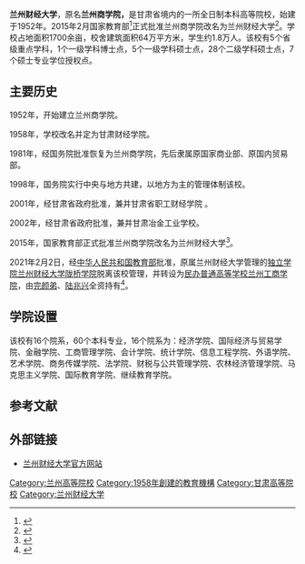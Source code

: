 {{Infobox university |
| name = 兰州财经大学
| EnglishName = Lanzhou University of Finance
| image =  [[File:Lanzhou_University_of_Finance.jpg|240px]]
| image_size =  
| caption =  
| Motto = 博修商道
| Established =  
| Type = 公立大学
| President = 蔡文浩 
| Secretary = 贾宁
| Location = {{PRC}}[[兰州市|兰州市]][[城关区|城关区]]段家滩418号
| Campus = 市区
| Area =  
| Department = 
| Faculty = 
| Professor = 
| Associate Professor =  
| Assistant Professor = 
| Student = 
| Undergraduate = 
| Postgraduate =  
| colors = 
| nickname  = 
| doctoral=
| Website = http://www.lzufe.edu.cn/
|}}
'''兰州财经大学'''，原名'''兰州商学院，'''是甘肃省境内的一所全日制本科高等院校，始建于1952年。2015年2月国家教育部<ref>{{Cite web |url=http://edu.hebnews.cn/zt/2014/2015-02/27/content_4583396.htm |title=教育部公布2015年32所新设高校、更名高校名单 |accessdate=2015-03-10 |archive-date=2015-03-04 |archive-url=https://web.archive.org/web/20150304054131/http://edu.hebnews.cn/zt/2014/2015-02/27/content_4583396.htm |dead-url=no }}</ref>正式批准兰州商学院改名为兰州财经大学<ref>{{Cite web |url=http://news.163.com/15/0228/03/AJGR70NH00014Q4P.html |title=兰州商学院更名为兰州财经大学 |access-date=2015-03-10 |archive-url=https://web.archive.org/web/20150402161438/http://news.163.com/15/0228/03/AJGR70NH00014Q4P.html |archive-date=2015-04-02 |dead-url=yes }}</ref>。学校占地面积1700余亩，校舍建筑面积64万平方米，学生约1.8万人。该校有5个省级重点学科，1个一级学科博士点，5个一级学科硕士点，28个二级学科硕士点，7个硕士专业学位授权点。

==主要历史==
1952年，开始建立兰州商学院。

1958年，学校改名并定为甘肃财经学院。

1981年，经国务院批准恢复为兰州商学院，先后隶属原国家商业部、原国内贸易部。

1998年，国务院实行中央与地方共建，以地方为主的管理体制该校。

2001年，经甘肃省政府批准，兼并甘肃省职工财经学院 。

2002年，经甘肃省政府批准，兼并甘肃冶金工业学校。

2015年，国家教育部正式批准兰州商学院改名为兰州财经大学<ref>{{Cite web |url=http://xibei.ifeng.com/edu/gs/detail_2015_02/28/3594601_0.shtml |title=甘肃省三所高校更名 兰州商学院更名为兰州财经大学 |accessdate=2015-03-10 |archive-date=2016-03-04 |archive-url=https://web.archive.org/web/20160304103855/http://xibei.ifeng.com/edu/gs/detail_2015_02/28/3594601_0.shtml |dead-url=no }}</ref>。

2021年2月2日，经[[中华人民共和国教育部|中华人民共和国教育部]]批准，原属兰州财经大学管理的[[独立学院|独立学院]][[兰州财经大学陇桥学院|兰州财经大学陇桥学院]]脱离该校管理，并转设为[[民办大学|民办普通高等学校]][[兰州工商学院|兰州工商学院]]，由[[完颜弟|完颜弟]]、[[陆兆兴|陆兆兴]]全资持有<ref name="报道0104A">{{cite news|author1=教育部发展规划司 |title=教育部关于同意兰州财经大学陇桥学院转设为兰州工商学院的函（教发函〔2021〕29号） |url=http://www.moe.gov.cn/srcsite/A03/s181/202102/t20210207_512914.html |accessdate=2021-02-09 |page= |work=中华人民共和国教育部政府门户网站 |location=北京 |language=zh-hans}}</ref>。

==学院设置==
该校有16个院系，60个本科专业，16个院系为：经济学院、国际经济与贸易学院、金融学院、工商管理学院、会计学院、统计学院、信息工程学院、外语学院、艺术学院、商务传媒学院、法学院、财税与公共管理学院、农林经济管理学院、马克思主义学院、国际教育学院、继续教育学院。

==参考文献==
{{reflist}}
==外部链接==
*[http://www.lzufe.edu.cn/ 兰州财经大学官方网站] {{Wayback|url=http://www.lzufe.edu.cn/ |date=20200920100503 }}
{{甘肃高等院校}}
[[Category:兰州高等院校|Category:兰州高等院校]]
[[Category:1958年創建的教育機構|Category:1958年創建的教育機構]]
[[Category:甘肃高等院校|Category:甘肃高等院校]]
[[Category:兰州财经大学|Category:兰州财经大学]]